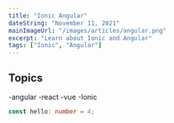 ```yaml
---
title: "Ionic Angular"
dateString: "November 11, 2021"
mainImageUrl: "/images/articles/angular.png"
excerpt: "Learn about Ionic and Angular"
tags: ["Ionic", "Angular"]
---
```


<BlogHeaderComponent
  title={title}
  dateString={dateString}
  mainImageUrl={mainImageUrl}
/>

## Topics

-angular
-react
-vue
-Ionic

```typescript
const hello: number = 4;
```
